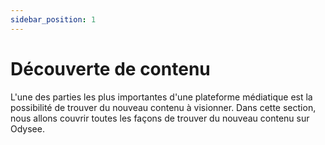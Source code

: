 ---
sidebar_position: 1
---

# Découverte de contenu

L'une des parties les plus importantes d'une plateforme médiatique est la possibilité de trouver du nouveau contenu à visionner. Dans cette section, nous allons couvrir toutes les façons de trouver du nouveau contenu sur Odysee.

